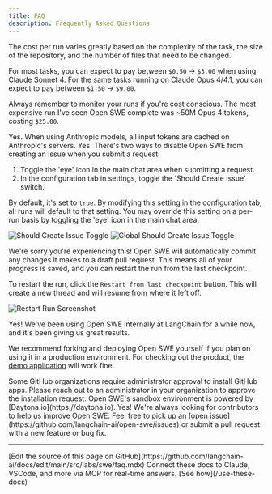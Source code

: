 ```yaml
---
title: FAQ
description: Frequently Asked Questions
---
```


<Accordion title="How much does an end to end Open SWE run cost?">
  The cost per run varies greatly based on the complexity of the task, the size of the repository, and the number of files that need to be changed.

  For most tasks, you can expect to pay between `$0.50` -> `$3.00` when using Claude Sonnet 4.
  For the same tasks running on Claude Opus 4/4.1, you can expect to pay between `$1.50` -> `$9.00`.

  Always remember to monitor your runs if you're cost conscious. The most expensive run I've seen Open SWE complete was ~50M Opus 4 tokens, costing `$25.00`.
</Accordion>

<Accordion title="Does Open SWE automatically cache tokens?">
  Yes. When using Anthropic models, all input tokens are cached on Anthropic's servers.
</Accordion>

<Accordion title="Can I disable Open SWE from creating an issue when I submit a request?">
  Yes. There's two ways to disable Open SWE from creating an issue when you submit a request:

  1. Toggle the 'eye' icon in the main chat area when submitting a request.
  2. In the configuration tab in settings, toggle the 'Should Create Issue' switch.

  By default, it's set to `true`. By modifying this setting in the configuration tab, all runs will default to that setting. You may override this setting on a per-run basis by toggling the 'eye' icon in the main chat area.

  ![Should Create Issue Toggle](/images/dont_create_issue_eye_screenshot.png)
  ![Global Should Create Issue Toggle](/images/dont_create_issue_global_toggle_screenshot.png)
</Accordion>

<Accordion title="My run failed midway through. What now?">
  We're sorry you're experiencing this! Open SWE will automatically commit any changes it makes to a draft pull request. This means all of your progress is saved, and you can restart the run from the last checkpoint.

  To restart the run, click the `Restart from last checkpoint` button. This will create a new thread and will resume from where it left off.

  ![Restart Run Screenshot](/images/restart_run_screenshot.png)
</Accordion>

<Accordion title="Can I use Open SWE in a production environment?">
  Yes! We've been using Open SWE internally at LangChain for a while now, and it's been giving us great results.

  We recommend forking and deploying Open SWE yourself if you plan on using it in a production environment. For checking out the product, the [demo application](https://swe.langchain.com) will work fine.
</Accordion>

<Accordion title="I installed Open SWE on a repository in my organization, but it doesn't show up in the UI. Why?">
  Some GitHub organizations require administrator approval to install GitHub apps. Please reach out to an administrator in your organization to approve the installation request.  
</Accordion>

<Accordion title="What sandbox environment is Open SWE running in?">
  Open SWE's sandbox environment is powered by [Daytona.io](https://daytona.io).
</Accordion>

<Accordion title="Can I contribute to Open SWE?">
  Yes! We're always looking for contributors to help us improve Open SWE. Feel free to pick up an [open issue](https://github.com/langchain-ai/open-swe/issues) or submit a pull request with a new feature or bug fix.
</Accordion>

---

<Callout icon="pen-to-square" iconType="regular">
    [Edit the source of this page on GitHub](https://github.com/langchain-ai/docs/edit/main/src/labs/swe/faq.mdx)
</Callout>
<Tip icon="terminal" iconType="regular">
    Connect these docs to Claude, VSCode, and more via MCP for    real-time answers. [See how](/use-these-docs)
</Tip>
